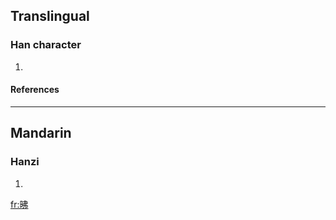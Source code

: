 ==Translingual==
===Han character===
{{Han char|rn=72|rad=日|as=05|sn=9|four=6502<sub>7</sub>|canj=日中中弓 (ALLN)}}
# {{defn|Han|sort=日05}}
====References====
{{Han ref|kx=0494.040|dkj=13863|dj=0858.100|hdz=21504.050|uh=6632|ud=26162|bh=CEED|bd=52973}}

----
==Mandarin==
===Hanzi===
{{cmn-hanzi|pin=[[fèi]] ([[fei4]]), [[yì]] ([[yi4]])|wg=fei<sup>4</sup>, i<sup>4</sup>}}
# {{defn|Mandarin}}

[[fr:昲]]